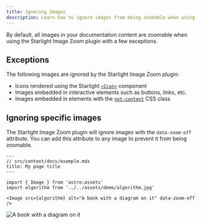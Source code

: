 ```yaml
---
title: Ignoring Images
description: Learn how to ignore images from being zoomable when using the Starlight Image Zoom plugin.
---
```


By default, all images in your documentation content are zoomable when using the Starlight Image Zoom plugin with a few exceptions.

## Exceptions

The following images are ignored by the Starlight Image Zoom plugin:

- Icons rendered using the Starlight [`<Icon>`](https://starlight.astro.build/guides/components/#icon) component
- Images embedded in interactive elements such as buttons, links, etc.
- Images embedded in elements with the [`not-content`](https://starlight.astro.build/guides/components/#compatibility-with-starlights-styles) CSS class

## Ignoring specific images

The Starlight Image Zoom plugin will ignore images with the `data-zoom-off` attribute. You can add this attribute to any image to prevent it from being zoomable.


<Preview>

```mdx "data-zoom-off"
---
// src/content/docs/example.mdx
title: My page title
---

import { Image } from 'astro:assets'
import algorithm from '../../assets/demo/algorithm.jpg'

<Image src={algorithm} alt="A book with a diagram on it" data-zoom-off />
```

<Fragment slot="preview">

<Image src={algorithm} alt="A book with a diagram on it" data-zoom-off />

<ImageAttribution id="a-book-with-a-diagram-on-it-nuz3rK5iiKg" name="Андрей Сизов" username="alpridephoto" />

</Fragment>

</Preview>
